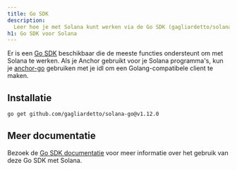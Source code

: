 ```yaml
---
title: Go SDK
description:
  Leer hoe je met Solana kunt werken via de Go SDK (gagliardetto/solana-go).
h1: Go SDK voor Solana
---
```


Er is een [Go SDK](https://github.com/gagliardetto/solana-go) beschikbaar die de
meeste functies ondersteunt om met Solana te werken. Als je Anchor gebruikt voor
je Solana programma's, kun je
[anchor-go](https://github.com/gagliardetto/anchor-go) gebruiken met je idl om
een Golang-compatibele client te maken.

## Installatie

```bash title="Terminal"
go get github.com/gagliardetto/solana-go@v1.12.0
```

## Meer documentatie

Bezoek de
[Go SDK documentatie](https://github.com/gagliardetto/solana-go?tab=readme-ov-file#installation)
voor meer informatie over het gebruik van deze Go SDK met Solana.
